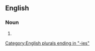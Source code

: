 {{also|fruit flies}}

==English==

===Noun===
{{head|en|noun form}}

# {{plural of|en|fruitfly}}

[[Category:English plurals ending in "-ies"]]